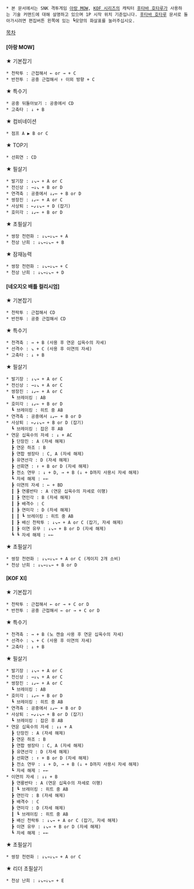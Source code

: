  * 본 문서에서는 SNK 격투게임 [[아랑 MOW]], [[KOF 시리즈]]의 캐릭터 [[후타바 호타루]]가 사용하는 기술 커맨드에 대해 설명하고 있으며 1P 시작 위치 기준입니다. [[후타바 호타루]] 문서로 돌아가시려면 편집버튼 왼쪽에 있는 ┗모양의 화살표를 눌러주십시오.

[[목차]]

==== [아랑 MOW] ====

★ 기본잡기
 * 천락투 : 근접해서 ← or → + C
 * 반전투 : 공중 근접해서 ↑ 이외 방향 + C

★ 특수기
 * 공중 뒤돌아보기 : 공중에서 CD
 * 고축타 : ↓ + B

★ 컴비네이션
 * 점프 A ▶ B or C

★ TOP기
 * 선회연 : CD

★ 필살기
 * 발기장 : ↓↘→ + A or C
 * 전신상 : →↓↘ + B or D
 * 연격축 : 공중에서 ↓↙← + B or D
 * 쌍장진 : ↓↙← + A or C
 * 사상퇴 : ←↙↓↘→ + D (잡기)
 * 호미각 : ↓↙← + B or D

★ 초필살기
 * 쌍장 천련화 : ↓↘→↓↘→ + A
 * 천상 난희 : ↓↘→↓↘→ + B

★ 잠재능력
 * 쌍장 천련화 : ↓↘→↓↘→ + C
 * 천상 난희 : ↓↘→↓↘→ + D

==== [네오지오 배틀 컬리시엄] ====

★ 기본잡기
 * 천락투 : 근접해서 CD
 * 반전투 : 공중 근접해서 CD

★ 특수기
 * 천격축 : → + B (사용 후 연운 십육수의 자세)
 * 선격수 : ↘ + C (사용 후 이연의 자세)
 * 고축타 : ↓ + B

★ 필살기
 * 발기장 : ↓↘→ + A or C
 * 전신상 : →↓↘ + A or C
 * 쌍장진 : ↓↙← + A or C
   ┗ 브레이킹 : AB
 * 호미각 : ↓↙← + B or D
   ┗ 브레이킹 : 히트 중 AB
 * 연격축 : 공중에서 ↓↙← + B or D
 * 사상퇴 : ←↙↓↘→ + B or D (잡기)
   ┗ 브레이킹 : 잡은 후 AB
 * 연운 십육수의 자세 : ↓ + AC
   ┣ 단장진 : A (자세 해제)
   ┣ 연운 하조 : B
   ┣ 연합 쌍장타 : C, A (자세 해제)
   ┣ 유연선각 : D (자세 해제)
   ┣ 선회연 : ↑ + B or D (자세 해제)
   ┣ 전소 연무 : ↓ + D, → + B (↓ + D까지 사용시 자세 해제)
   ┗ 자세 해제 : ←←
   ┣ 이연의 자세 : ← + BD
   ┃ ┣ 연룡반타 : A (연운 십육수의 자세로 이행)
   ┃ ┣ 연인각 : B (자세 해제)
   ┃ ┣ 배격수 : C
   ┃ ┣ 연미각 : D (자세 해제)
   ┃ ┃ ┗ 브레이킹 : 히트 중 AB
   ┃ ┣ 배신 천락투 : ↓↘→ + A or C (잡기, 자세 해제)
   ┃ ┣ 이연 유무 : ↓↘→ + B or D (자세 해제)
   ┗ ┗ 자세 해제 : ←←

★ 초필살기
 * 쌍장 천련화 : ↓↘→↓↘→ + A or C (게이지 2개 소비)
 * 천상 난희 : ↓↘→↓↘→ + B or D

==== [KOF XI] ====

★ 기본잡기
 * 천락투 : 근접해서 ← or → + C or D
 * 반전투 : 공중 근접해서 ← or → + C or D

★ 특수기
 * 천격축 : → + B (노 캔슬 사용 후 연운 십육수의 자세)
 * 선격수 : ↘ + C (사용 후 이연의 자세)
 * 고축타 : ↓ + B

★ 필살기
 * 발기장 : ↓↘→ + A or C
 * 전신상 : →↓↘ + A or C
 * 쌍장진 : ↓↙← + A or C
   ┗ 브레이킹 : AB
 * 호미각 : ↓↙← + B or D
   ┗ 브레이킹 : 히트 중 AB
 * 연격축 : 공중에서 ↓↙← + B or D
 * 사상퇴 : ←↙↓↘→ + B or D (잡기)
   ┗ 브레이킹 : 잡은 후 AB
 * 연운 십육수의 자세 : ↓↓ + A
   ┣ 단장진 : A (자세 해제)
   ┣ 연운 하조 : B
   ┣ 연합 쌍장타 : C, A (자세 해제)
   ┣ 유연선각 : D (자세 해제)
   ┣ 선회연 : ↑ + B or D (자세 해제)
   ┣ 전소 연무 : ↓ + D, → + B (↓ + D까지 사용시 자세 해제)
   ┗ 자세 해제 : ←←
 * 이연의 자세 : ↓↓ + B
   ┣ 연룡반타 : A (연운 십육수의 자세로 이행)
   ┃ ┗ 브레이킹 : 히트 중 AB
   ┣ 연인각 : B (자세 해제)
   ┣ 배격수 : C
   ┣ 연미각 : D (자세 해제)
   ┃ ┗ 브레이킹 : 히트 중 AB
   ┣ 배신 천락투 : ↓↘→ + A or C (잡기, 자세 해제)
   ┣ 이연 유무 : ↓↘→ + B or D (자세 해제)
   ┗ 자세 해제 : ←←

★ 초필살기
 * 쌍장 천련화 : ↓↘→↓↘→ + A or C

★ 리더 초필살기
 * 천상 난희 : ↓↘→↓↘→ + E
